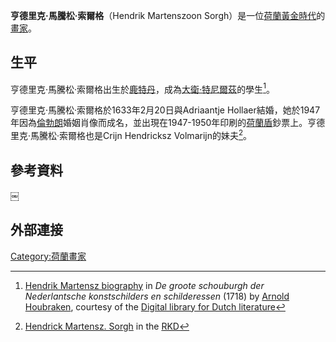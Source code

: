 {{Infobox artist
  | name           = 亨德里克·馬騰松·索爾格
  | image          = Portrait of Hendrick Martensz. Sorgh 001.jpg
  | caption        = 亨德里克·馬騰松·索爾格
  | birth_name 	   = Hendrik Martensz
  | birth_date      = 1610
  | birth_place	   = [[荷蘭|荷蘭]][[鹿特丹|鹿特丹]]
  | death_date      = {{death date and age|1670|6|28|1610|6|1|mf=y}}
  | death_place	   = [[荷蘭|荷蘭]][[鹿特丹|鹿特丹]]
  | nationality    = [[荷蘭|荷蘭]]
  | field          = [[畫家|畫家]]
  | movement       = [[巴洛克|巴洛克]]
  | website        = 
}}

'''亨德里克·馬騰松·索爾格'''（Hendrik Martenszoon Sorgh）是一位[[荷蘭黃金時代|荷蘭黃金時代]]的[[畫家|畫家]]。

==生平==
亨德里克·馬騰松·索爾格出生於[[鹿特丹|鹿特丹]]，成為[[大衛·特尼爾茲|大衛·特尼爾茲]]的學生<ref>{{Link language|nl|Middle Dutch}} [http://www.dbnl.org/tekst/houb005groo01_01/houb005groo01_01_0221.htm Hendrik Martensz biography] in ''De groote schouburgh der Nederlantsche konstschilders en schilderessen'' (1718) by [[Arnold_Houbraken|Arnold Houbraken]], courtesy of the [[Digital_library_for_Dutch_literature|Digital library for Dutch literature]]</ref>。

亨德里克·馬騰松·索爾格於1633年2月20日與Adriaantje Hollaer結婚，她於1947年因為[[倫勃朗|倫勃朗]]婚姻肖像而成名，並出現在1947-1950年印刷的[[荷蘭盾|荷蘭盾]]鈔票上。亨德里克·馬騰松·索爾格也是Crijn Hendricksz Volmarijn的妹夫<ref name=RKD>[http://www.rkd.nl/rkddb/dispatcher.aspx?action=search&database=ChoiceArtists&search=priref=73980 Hendrick Martensz. Sorgh]{{dead link|date=2018年2月 |bot=InternetArchiveBot |fix-attempted=yes }} in the [[RKD|RKD]]</ref>。

==參考資料==

{{reflist}}

￼
==外部連接==


[[Category:荷蘭畫家|Category:荷蘭畫家]]